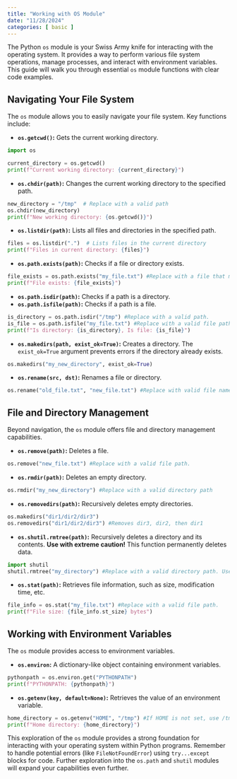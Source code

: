 ```yaml
---
title: "Working with OS Module"
date: "11/28/2024"
categories: [ basic ]
---
```



The Python `os` module is your Swiss Army knife for interacting with the operating system.  It provides a way to perform various file system operations, manage processes, and interact with environment variables.  This guide will walk you through essential `os` module functions with clear code examples.


## Navigating Your File System

The `os` module allows you to easily navigate your file system.  Key functions include:

* **`os.getcwd()`:** Gets the current working directory.

```python
import os

current_directory = os.getcwd()
print(f"Current working directory: {current_directory}")
```

* **`os.chdir(path)`:** Changes the current working directory to the specified path.

```python
new_directory = "/tmp"  # Replace with a valid path
os.chdir(new_directory)
print(f"New working directory: {os.getcwd()}")
```

* **`os.listdir(path)`:** Lists all files and directories in the specified path.

```python
files = os.listdir(".")  # Lists files in the current directory
print(f"Files in current directory: {files}")
```

* **`os.path.exists(path)`:** Checks if a file or directory exists.

```python
file_exists = os.path.exists("my_file.txt") #Replace with a file that may or may not exist
print(f"File exists: {file_exists}")
```

* **`os.path.isdir(path)`:** Checks if a path is a directory.
* **`os.path.isfile(path)`:** Checks if a path is a file.

```python
is_directory = os.path.isdir("/tmp") #Replace with a valid path.
is_file = os.path.isfile("my_file.txt") #Replace with a valid file path.
print(f"Is directory: {is_directory}, Is file: {is_file}")
```

* **`os.makedirs(path, exist_ok=True)`:** Creates a directory. The `exist_ok=True` argument prevents errors if the directory already exists.


```python
os.makedirs("my_new_directory", exist_ok=True)
```


* **`os.rename(src, dst)`:** Renames a file or directory.

```python
os.rename("old_file.txt", "new_file.txt") #Replace with valid file names
```


## File and Directory Management

Beyond navigation, the `os` module offers file and directory management capabilities.

* **`os.remove(path)`:** Deletes a file.

```python
os.remove("new_file.txt") #Replace with a valid file path.
```

* **`os.rmdir(path)`:** Deletes an empty directory.

```python
os.rmdir("my_new_directory") #Replace with a valid directory path
```

* **`os.removedirs(path)`:** Recursively deletes empty directories.

```python
os.makedirs("dir1/dir2/dir3")
os.removedirs("dir1/dir2/dir3") #Removes dir3, dir2, then dir1
```

* **`os.shutil.rmtree(path)`:**  Recursively deletes a directory and its contents. **Use with extreme caution!**  This function permanently deletes data.

```python
import shutil
shutil.rmtree("my_directory") #Replace with a valid directory path. Use cautiously!
```

* **`os.stat(path)`:** Retrieves file information, such as size, modification time, etc.

```python
file_info = os.stat("my_file.txt") #Replace with a valid file path.
print(f"File size: {file_info.st_size} bytes")
```


## Working with Environment Variables

The `os` module provides access to environment variables.

* **`os.environ`:** A dictionary-like object containing environment variables.

```python
pythonpath = os.environ.get("PYTHONPATH")
print(f"PYTHONPATH: {pythonpath}")
```

* **`os.getenv(key, default=None)`:** Retrieves the value of an environment variable.


```python
home_directory = os.getenv("HOME", "/tmp") #If HOME is not set, use /tmp
print(f"Home directory: {home_directory}")
```


This exploration of the `os` module provides a strong foundation for interacting with your operating system within Python programs. Remember to handle potential errors (like `FileNotFoundError`) using `try...except` blocks for code. Further exploration into the `os.path` and `shutil` modules will expand your capabilities even further.

